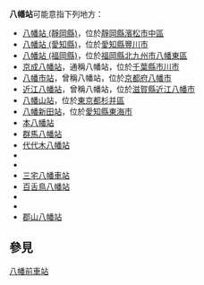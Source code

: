 '''八幡站'''可能意指下列地方：

* [[八幡站_(靜岡縣)|八幡站 (靜岡縣)]]，位於[[靜岡縣|靜岡縣]][[濱松市|濱松市]][[中區_(濱松市)|中區]]
* [[八幡站_(愛知縣)|八幡站 (愛知縣)]]，位於[[愛知縣|愛知縣]][[豐川市|豐川市]]
* [[八幡站_(福岡縣)|八幡站 (福岡縣)]]，位於[[福岡縣|福岡縣]][[北九州市|北九州市]][[八幡東區|八幡東區]]
* [[京成八幡站|京成八幡站]]，通稱八幡站，位於[[千葉縣|千葉縣]][[市川市|市川市]]
* [[八幡市站|八幡市站]]，曾稱八幡站，位於[[京都府|京都府]][[八幡市|八幡市]]
* [[近江八幡站|近江八幡站]]，曾稱八幡站，位於[[滋賀縣|滋賀縣]][[近江八幡市|近江八幡市]]
* [[八幡山站|八幡山站]]，位於[[東京都|東京都]][[杉并區|杉并區]]
* [[八幡新田站|八幡新田站]]，位於[[愛知縣|愛知縣]][[東海市|東海市]]
* [[本八幡站|本八幡站]]
* [[群馬八幡站|群馬八幡站]]
* [[代代木八幡站|代代木八幡站]]
* {{lj|伊那八幡駅|伊那八幡駅}}
* {{lj|郡上八幡駅|郡上八幡駅}}
* [[三宅八幡車站|三宅八幡車站]]
* [[百舌鳥八幡站|百舌鳥八幡站]]
* {{lj|備後八幡站|備後八幡駅}}
* {{lj|荒田八幡停留場}}
* [[郡山八幡站|郡山八幡站]]

== 參見 ==
[[八幡前車站|八幡前車站]]

{{disambig|Cat=三字車站名消歧義}}